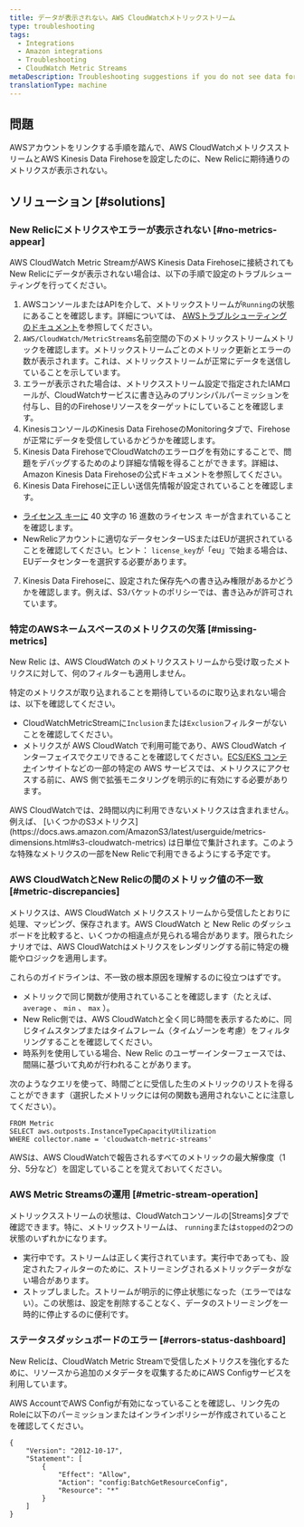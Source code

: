 ```yaml
---
title: データが表示されない。AWS CloudWatchメトリックストリーム
type: troubleshooting
tags:
  - Integrations
  - Amazon integrations
  - Troubleshooting
  - CloudWatch Metric Streams
metaDescription: Troubleshooting suggestions if you do not see data for your AWS CloudWatch Metric Streams integration in the New Relic Infrastructure UI.
translationType: machine
---
```


## 問題

AWSアカウントをリンクする手順を踏んで、AWS CloudWatchメトリクスストリームとAWS Kinesis Data Firehoseを設定したのに、New Relicに期待通りのメトリクスが表示されない。

## ソリューション [#solutions]

### New Relicにメトリクスやエラーが表示されない [#no-metrics-appear]

AWS CloudWatch Metric StreamがAWS Kinesis Data Firehoseに接続されてもNew Relicにデータが表示されない場合は、以下の手順で設定のトラブルシューティングを行ってください。

1. AWSコンソールまたはAPIを介して、メトリックストリームが`Running`の状態にあることを確認します。詳細については、 [AWSトラブルシューティングのドキュメント](https://docs.aws.amazon.com/AmazonCloudWatch/latest/monitoring/CloudWatch-metric-streams-troubleshoot.html)を参照してください。
2. `AWS/CloudWatch/MetricStreams`名前空間の下のメトリックストリームメトリックを確認します。メトリックストリームごとのメトリック更新とエラーの数が表示されます。これは、メトリックストリームが正常にデータを送信していることを示しています。
3. エラーが表示された場合は、メトリクスストリーム設定で指定されたIAMロールが、CloudWatchサービスに書き込みのプリンシパルパーミッションを付与し、目的のFirehoseリソースをターゲットにしていることを確認します。
4. KinesisコンソールのKinesis Data FirehoseのMonitoringタブで、Firehoseが正常にデータを受信しているかどうかを確認します。
5. Kinesis Data FirehoseでCloudWatchのエラーログを有効にすることで、問題をデバッグするためのより詳細な情報を得ることができます。詳細は、Amazon Kinesis Data Firehoseの公式ドキュメントを参照してください。
6. Kinesis Data Firehoseに正しい送信先情報が設定されていることを確認します。

* [ライセンス キーに](/docs/apis/intro-apis/new-relic-api-keys/#license-key) 40 文字の 16 進数のライセンス キーが含まれていることを確認します。
* NewRelicアカウントに適切なデータセンターUSまたはEUが選択されていることを確認してください。ヒント： `license_key`が「eu」で始まる場合は、EUデータセンターを選択する必要があります。

7. Kinesis Data Firehoseに、設定された保存先への書き込み権限があるかどうかを確認します。例えば、S3バケットのポリシーでは、書き込みが許可されています。

### 特定のAWSネームスペースのメトリクスの欠落 [#missing-metrics]

New Relic は、AWS CloudWatch のメトリクスストリームから受け取ったメトリクスに対して、何のフィルターも適用しません。

特定のメトリクスが取り込まれることを期待しているのに取り込まれない場合は、以下を確認してください。

* CloudWatchMetricStreamに`Inclusion`または`Exclusion`フィルターがないことを確認してください。
* メトリクスが AWS CloudWatch で利用可能であり、AWS CloudWatch インターフェイスでクエリできることを確認してください。[ECS/EKS コンテナ](https://docs.aws.amazon.com/AmazonCloudWatch/latest/monitoring/deploy-container-insights.html)インサイトなどの一部の特定の AWS サービスでは、メトリクスにアクセスする前に、AWS 側で拡張モニタリングを明示的に有効にする必要があります。

<Callout variant="important">
  AWS CloudWatchでは、2時間以内に利用できないメトリクスは含まれません。例えば、 [いくつかのS3メトリクス](https://docs.aws.amazon.com/AmazonS3/latest/userguide/metrics-dimensions.html#s3-cloudwatch-metrics) は日単位で集計されます。このような特殊なメトリクスの一部をNew Relicで利用できるようにする予定です。
</Callout>

### AWS CloudWatchとNew Relicの間のメトリック値の不一致 [#metric-discrepancies]

メトリクスは、AWS CloudWatch メトリクスストリームから受信したとおりに処理、マッピング、保存されます。AWS CloudWatch と New Relic のダッシュボードを比較すると、いくつかの相違点が見られる場合があります。限られたシナリオでは、AWS CloudWatchはメトリクスをレンダリングする前に特定の機能やロジックを適用します。

これらのガイドラインは、不一致の根本原因を理解するのに役立つはずです。

* メトリックで同じ関数が使用されていることを確認します（たとえば、 `average` 、 `min` 、 `max` ）。
* New Relic側では、AWS CloudWatchと全く同じ時間を表示するために、同じタイムスタンプまたはタイムフレーム（タイムゾーンを考慮）をフィルタリングすることを確認してください。
* 時系列を使用している場合、New Relic のユーザーインターフェースでは、間隔に基づいて丸めが行われることがあります。

次のようなクエリを使って、時間ごとに受信した生のメトリックのリストを得ることができます（選択したメトリックには何の関数も適用されないことに注意してください）。

```
FROM Metric 
SELECT aws.outposts.InstanceTypeCapacityUtilization
WHERE collector.name = 'cloudwatch-metric-streams'
```

AWSは、AWS CloudWatchで報告されるすべてのメトリックの最大解像度（1分、5分など）を固定していることを覚えておいてください。

### AWS Metric Streamsの運用 [#metric-stream-operation]

メトリックスストリームの状態は、CloudWatchコンソールの\[Streams]タブで確認できます。特に、メトリックストリームは、 `running`または`stopped`の2つの状態のいずれかになります。

* 実行中です。ストリームは正しく実行されています。実行中であっても、設定されたフィルターのために、ストリーミングされるメトリックデータがない場合があります。
* ストップしました。ストリームが明示的に停止状態になった（エラーではない）。この状態は、設定を削除することなく、データのストリーミングを一時的に停止するのに便利です。

### ステータスダッシュボードのエラー [#errors-status-dashboard]

New Relicは、CloudWatch Metric Streamで受信したメトリクスを強化するために、リソースから追加のメタデータを収集するためにAWS Configサービスを利用しています。

AWS AccountでAWS Configが有効になっていることを確認し、リンク先のRoleに以下のパーミッションまたはインラインポリシーが作成されていることを確認してください。

```
{
    "Version": "2012-10-17",
    "Statement": [
        {
            "Effect": "Allow",
            "Action": "config:BatchGetResourceConfig",
            "Resource": "*"
        }
    ]
}
```